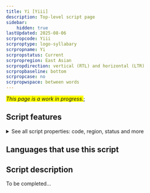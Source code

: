 ```yaml
---
title: Yi [Yiii]
description: Top-level script page
sidebar:
    hidden: true
lastUpdated: 2025-08-06
scrpropcode: Yiii
scrproptype: logo-syllabary
scrpropname: Yi
scrpropstatus: Current
scrpropregion: East Asian
scrpropdirection: vertical (RTL) and horizontal (LTR)
scrpropbaseline: bottom
scrpropcase: no
scrpropwspace: between words
---
```


<span style='background-color:yellow'>_This page is a work in progress._</span>;


## Script features

<details>
<summary> See all script properties: code, region, status and more</summary>
<ScriptInfo />
</details>

## Languages that use this script

<WsList script='Yiii' wsMax='5' />

## Script description

To be completed...

